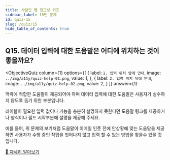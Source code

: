 ```yaml
---
title: 사람인 웹 접근성 퀴즈
sidebar_label: 15번 문제
id: quiz-15
slug: /quiz/15
hide_table_of_contents: true
---
```


## Q15. 데이터 입력에 대한 도움말은 어디에 위치하는 것이 좋을까요?


<ObjectiveQuiz
  column={1}
  options={[
    {
      label: `1. 입력 위치 앞에 안내`,
      image: `../img/a11y/quiz-help-01.png`,
      value: 1,
    },
    {
      label: `2. 입력 위치 뒤에 안내`,
      image: `../img/a11y/quiz-help-02.png`,
      value: 2,
    }
  ]}
  answer={1}
>
  <Correct>
    <p>맥락에 적합한 도움말이 제공되어야 하며 데이터 입력에 대한 도움말은 사용자가 실수하지 않도록 돕기 위한 부분입니다.</p>    
    <p>레이블이 필요한 입력 값이나 기능을 충분히 설명하지 못한다면 도움말 링크를 제공하거나 양식이나 필드 시작부분에 설명을 제공해 주세요.</p>
  </Correct>

  <p>예를 들어, 위 문제의 보기처럼 도움말이 이메일 인풋 전에 안상황에 맞는 도움말을 제공하면 사용자가 수행 중인 작업을 벗어나지 않고 입력 할 수 있는 방법을 찾을수 있을 것 입니다.</p>
  <a href="https://sri-fe1.notion.site/1bf608af03be4a9cb973e0696a737b2c">
    🔎 자세히 알아보기
  </a>
  
</ObjectiveQuiz>